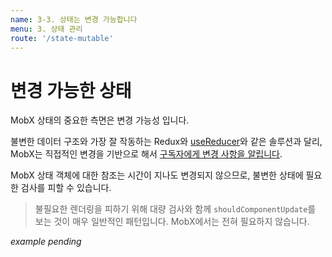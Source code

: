 ```yaml
---
name: 3-3. 상태는 변경 가능합니다
menu: 3. 상태 관리
route: '/state-mutable'
---
```


# 변경 가능한 상태

MobX 상태의 중요한 측면은 변경 가능성 입니다.

불변한 데이터 구조와 가장 잘 작동하는 Redux와 [useReducer]와 같은 솔루션과 달리, MobX는 직접적인 변경을 기반으로 해서 [구독자에게 변경 사항을 알립니다](/observe-why).

MobX 상태 객체에 대한 참조는 시간이 지나도 변경되지 않으므로, 불변한 상태에 필요한 검사를 피할 수 있습니다.

> 불필요한 렌더링을 피하기 위해 대량 검사와 함께 `shouldComponentUpdate`를 보는 것이 매우 일반적인 패턴입니다. MobX에서는 전혀 필요하지 않습니다.

_example pending_

[usereducer]: https://reactjs.org/docs/hooks-reference.html#usereducer
